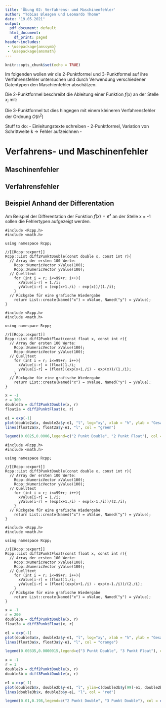 ```yaml
---
title: 'Übung 02: Verfahrens- und Maschinenfehler'
author: "Tobias Blesgen und Leonardo Thome"
date: "19.05.2021"
output:
  pdf_document: default
  html_document:
    df_print: paged
header-includes: 
 - \usepackage{amssymb}
 - \usepackage{amsmath}
---
```


```r
knitr::opts_chunk$set(echo = TRUE)
```

Im folgenden wollen wir die 2-Punktformel und 3-Punktformel auf ihre Verfahrensfehler untersuchen und durch Verwendung verschiedener Datentypen den Maschienfehler abschätzen.

Die 2-Punktformel beschreibt die Ableitung einer Funktion $f(x)$ an der Stelle $x_i$ mit:
  \begin{equation}
    f'(x_i) = \frac{f(x_{i+1})-f(x_i)}{h} + O(h) 
  \end{equation}
  
Die 3-Punktformel tut dies hingegen mit einem kleineren Verfahrensfehler der Ordnung $O(h^2)$
  \begin{equation}
    f'(x_i) = \frac{f(x_{i+1})-f(x_{i-1})}{2h} + O(h^2) 
  \end{equation}

Stuff to do:
- Einleitungstexte schreiben
- 2-Punktformel, Variation von Schrittweite k -> Fehler aufzeichnen
- 


# Verfahrens- und Maschinenfehler

## Maschinenfehler

## Verfahrensfehler

## Beispiel Anhand der Differentation

Am Beispiel der Differentation der Funktion $f(x) = e^x$ an der Stelle x = -1 sollen die Fehlertypen aufgezeigt werden.

```Rcpp
#include <Rcpp.h>
#include <math.h>

using namespace Rcpp;

//[[Rcpp::export]]
Rcpp::List diff2PunktDouble(const double x, const int r){
  // Array der ersten 100 Werte:
    Rcpp::NumericVector xValue(100);
    Rcpp::NumericVector yValue(100);
  // Quelltext
    for (int i = r; i<=99+r; i++){
      xValue[i-r] = 1./i;
      yValue[i-r] = (exp(x+1./i) - exp(x))/(1./i);
    }
  // Rückgabe für eine grafische Wiedergabe
    return List::create(Named("x") = xValue, Named("y") = yValue);
}
```

```Rcpp
#include <Rcpp.h>
#include <math.h>

using namespace Rcpp;

//[[Rcpp::export]]
Rcpp::List diff2PunktFloat(const float x, const int r){
  // Array der ersten 100 Werte:
    Rcpp::NumericVector xValue(100);
    Rcpp::NumericVector yValue(100);
  // Quelltext
    for (int i = r; i<=99+r; i++){
      xValue[i-r] = (float)1./i;
      yValue[i-r] = (float)(exp(x+1./i) - exp(x))/(1./i);
    }
  // Rückgabe für eine grafische Wiedergabe
    return List::create(Named("x") = xValue, Named("y") = yValue);
}
```


```r
x = -1
r = 300
double2a = diff2PunktDouble(x, r)
float2a = diff2PunktFloat(x, r)
```

```r
e1 = exp(-1)
plot(double2a$x, double2a$y-e1, "l", log="xy", xlab = "h", ylab = "Gesamtfehler", col = "dark blue")
lines(float2a$x, float2a$y-e1, "l", col = "green")

legend(0.0025,0.0006,legend=c("2 Punkt Double", "2 Punkt Float"), col = c("dark blue", "green"), lty=1:1)
```


```Rcpp
#include <Rcpp.h>
#include <math.h>

using namespace Rcpp;

//[[Rcpp::export]]
Rcpp::List diff3PunktDouble(const double x, const int r){
  // Array der ersten 100 Werte:
    Rcpp::NumericVector xValue(100);
    Rcpp::NumericVector yValue(100);
  // Quelltext
    for (int i = r; i<=99+r; i++){
      xValue[i-r] = 1./i;
      yValue[i-r] = (exp(x+1./i) - exp(x-1./i))/(2./i);
    }
  // Rückgabe für eine grafische Wiedergabe
    return List::create(Named("x") = xValue, Named("y") = yValue);
}
```

```Rcpp
#include <Rcpp.h>
#include <math.h>

using namespace Rcpp;

//[[Rcpp::export]]
Rcpp::List diff3PunktFloat(const float x, const int r){
  // Array der ersten 100 Werte:
    Rcpp::NumericVector xValue(100);
    Rcpp::NumericVector yValue(100);
  // Quelltext
    for (int i = r; i<=99+r; i++){
      xValue[i-r] = (float)1./i;
      yValue[i-r] = (float)(exp(x+1./i) - exp(x-1./i))/(2./i);
    }
  // Rückgabe für eine grafische Wiedergabe
    return List::create(Named("x") = xValue, Named("y") = yValue);
}
```

```r
x = -1
r = 200
double3a = diff3PunktDouble(x, r)
float3a = diff3PunktFloat(x, r)
```

```r
e1 = exp(-1)
plot(double3a$x, double3a$y-e1, "l", log="xy", xlab = "h", ylab = "Gesamtfehler", col = "red")
lines(float3a$x, float3a$y-e1, "l", col = "orange")

legend(0.00335,0.0000015,legend=c("3 Punkt Double", "3 Punkt Float"), col = c("red", "orange"), lty=1:1)
```


```r
x = -1
r = 1
double2b = diff2PunktDouble(x, r)
double3b = diff3PunktDouble(x, r)

```

```r
e1 = exp(-1)
plot(double2b$x, double2b$y-e1, "l", ylim=c(double3b$y[99]-e1, double2b$y[1]-e1), xlab = "h", log="xy", ylab = "Gesamtfehler", col = "dark blue")
lines(double3b$x, double3b$y-e1, "l", col = "red")

legend(0.01,0.198,legend=c("2 Punkt Double", "3 Punkt Double"), col = c("dark blue", "red"), lty=1:1)
```





